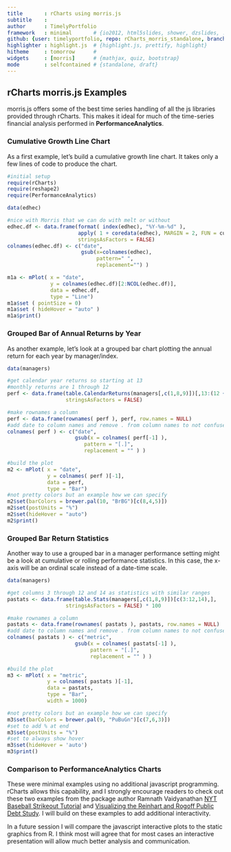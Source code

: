 ```yaml
---
title       : rCharts using morris.js
subtitle    : 
author      : TimelyPortfolio
framework   : minimal       # {io2012, html5slides, shower, dzslides, ...}
github: {user: timelyportfolio, repo: rCharts_morris_standalone, branch: "gh-pages"}
highlighter : highlight.js  # {highlight.js, prettify, highlight}
hitheme     : tomorrow      # 
widgets     : [morris]      # {mathjax, quiz, bootstrap}
mode        : selfcontained # {standalone, draft}
---
```


## rCharts morris.js Examples
morris.js offers some of the best time series handling of all the js libraries provided through rCharts.  This makes it ideal for much of the time-series financial analysis performed in **PerformanceAnalytics**.

### Cumulative Growth Line Chart
As a first example, let's build a cumulative growth line chart.  It takes only a few lines of code to produce the chart.
```r
#initial setup
require(rCharts)
require(reshape2)
require(PerformanceAnalytics)

data(edhec)

#nice with Morris that we can do with melt or without
edhec.df <- data.frame(format( index(edhec), "%Y-%m-%d" ),
                       apply( 1 + coredata(edhec), MARGIN = 2, FUN = cumprod ),
                       stringsAsFactors = FALSE)
colnames(edhec.df) <- c("date",
                        gsub(x=colnames(edhec),
                             pattern=" ",
                             replacement="") )

m1a <- mPlot( x = "date",
              y = colnames(edhec.df)[2:NCOL(edhec.df)],
              data = edhec.df,
              type = "Line")
m1a$set ( pointSize = 0)
m1a$set ( hideHover = "auto" )
m1a$print()
```

### Grouped Bar of Annual Returns by Year
As another example, let's look at a grouped bar chart plotting the annual return for each year by manager/index.
```r
data(managers)

#get calendar year returns so starting at 13
#monthly returns are 1 through 12
perf <- data.frame(table.CalendarReturns(managers[,c(1,8,9)])[,13:(12 + NCOL(managers[,c(1,8,9)]))],
                   stringsAsFactors = FALSE)

#make rownames a column
perf <- data.frame(rownames( perf ), perf, row.names = NULL)
#add date to column names and remove . from column names to not confuse js
colnames( perf ) <- c("date",
                      gsub(x = colnames( perf[-1] ),
                         pattern = "[.]",
                         replacement = "" ) )

#build the plot
m2 <- mPlot( x = "date", 
             y = colnames( perf )[-1],
             data = perf,
             type = "Bar")
#not pretty colors but an example how we can specify
m2$set(barColors = brewer.pal(10, "BrBG")[c(8,4,5)])
m2$set(postUnits = "%")
m2$set(hideHover = "auto")
m2$print()
```


### Grouped Bar Return Statistics
Another way to use a grouped bar in a manager performance setting might be a look at cumulative or rolling performance statistics.  In this case, the x-axis will be an ordinal scale instead of a date-time scale.
```r
data(managers)

#get columns 3 through 12 and 14 as statistics with similar ranges
pastats <- data.frame(table.Stats(managers[,c(1,8,9)])[c(3:12,14),],
                   stringsAsFactors = FALSE) * 100

#make rownames a column
pastats <- data.frame(rownames( pastats ), pastats, row.names = NULL)
#add date to column names and remove . from column names to not confuse js
colnames( pastats ) <- c("metric",
                      gsub(x = colnames( pastats[-1] ),
                           pattern = "[.]",
                           replacement = "" ) )

#build the plot
m3 <- mPlot( x = "metric", 
             y = colnames( pastats )[-1],
             data = pastats,
             type = "Bar",
             width = 1000)

#not pretty colors but an example how we can specify
m3$set(barColors = brewer.pal(9, "PuBuGn")[c(7,6,3)])
#set to add % at end
m3$set(postUnits = "%")
#set to always show hover
m3$set(hideHover = 'auto')
m3$print()
```

### Comparison to PerformanceAnalytics Charts
These were minimal examples using no additional javascript programming.  rCharts allows this capability, and I strongly encourage readers to check out these two examples from the package author Ramnath Vaidyanathan [NYT Baseball Strikeout Tutorial](http://ramnathv.github.io/rChartsNYT/) and [Visualizing the Reinhart and Rogoff Public Debt Study](http://glimmer.rstudio.com/ramnathv/rChartsRogoff/).  I will build on these examples to add additional interactivity.

In a future session I will compare the javascript interactive plots to the static graphics from R.  I think most will agree that for most cases an interactive presentation will allow much better analysis and communication.